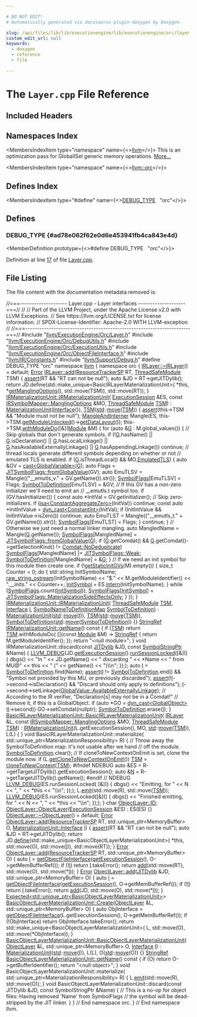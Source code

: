 ```yaml
---

# DO NOT EDIT!
# Automatically generated via docusaurus-plugin-doxygen by Doxygen.

slug: /api/files/lib/lib/executionengine/lib/executionengine/orc/layer-cpp
custom_edit_url: null
keywords:
  - doxygen
  - reference
  - file

---
```





# The `Layer.cpp` File Reference

<DoxygenPage pluginConfig={pluginConfig}>



## Included Headers

<IncludesList>
<IncludesListItem
  filePath="llvm/ExecutionEngine/Orc/Layer.h"
  permalink="/docs/api/files/include/include/llvm/include/llvm/executionengine/include/llvm/executionengine/orc/layer-h"
  isLocal="true" />
<IncludesListItem
  filePath="llvm/ExecutionEngine/Orc/DebugUtils.h"
  permalink="/docs/api/files/include/include/llvm/include/llvm/executionengine/include/llvm/executionengine/orc/debugutils-h"
  isLocal="true" />
<IncludesListItem
  filePath="llvm/ExecutionEngine/Orc/ExecutionUtils.h"
  permalink="/docs/api/files/include/include/llvm/include/llvm/executionengine/include/llvm/executionengine/orc/executionutils-h"
  isLocal="true" />
<IncludesListItem
  filePath="llvm/ExecutionEngine/Orc/ObjectFileInterface.h"
  permalink="/docs/api/files/include/include/llvm/include/llvm/executionengine/include/llvm/executionengine/orc/objectfileinterface-h"
  isLocal="true" />
<IncludesListItem
  filePath="llvm/IR/Constants.h"
  permalink="/docs/api/files/include/include/llvm/include/llvm/ir/constants-h"
  isLocal="true" />
<IncludesListItem
  filePath="llvm/Support/Debug.h"
  permalink="/docs/api/files/include/include/llvm/include/llvm/support/debug-h"
  isLocal="true" />
</IncludesList>

## Namespaces Index

<MembersIndex>

<MembersIndexItem
  type="namespace"
  name={<><a href="/docs/api/namespaces/llvm">llvm</a></>}>
This is an optimization pass for GlobalISel generic memory operations. <a href="/docs/api/namespaces/llvm/#details">More...</a>
</MembersIndexItem>

<MembersIndexItem
  type="namespace"
  name={<><a href="/docs/api/namespaces/llvm/orc">llvm::orc</a></>}>
</MembersIndexItem>

</MembersIndex>

## Defines Index

<MembersIndex>

<MembersIndexItem
  type="#define"
  name={<><a href="#ad78e062f62e0d6e453941fb4ca843e4d">DEBUG&#95;TYPE</a>&nbsp;&nbsp;&nbsp;&quot;orc&quot;</>}>
</MembersIndexItem>

</MembersIndex>


<SectionDefinition>

## Defines

### DEBUG&#95;TYPE {#ad78e062f62e0d6e453941fb4ca843e4d}

<MemberDefinition
  prototype={<>#define DEBUG&#95;TYPE&nbsp;&nbsp;&nbsp;&quot;orc&quot;</>}>

Definition at line <a href="#l00017">17</a> of file <a href="/docs/api/files/lib/lib/executionengine/lib/executionengine/orc/layer-cpp">Layer.cpp</a>.
</MemberDefinition>

</SectionDefinition>

## File Listing

The file content with the documentation metadata removed is:

<ProgramListing>

<Link id="l00001" /><CodeLine lineNumber="1"><span class="doxyHighlightComment">//===-------------------- Layer.cpp - Layer interfaces --------------------===//</span></CodeLine>
<Link id="l00002" /><CodeLine lineNumber="2"><span class="doxyHighlightComment">//</span></CodeLine>
<Link id="l00003" /><CodeLine lineNumber="3"><span class="doxyHighlightComment">// Part of the LLVM Project, under the Apache License v2.0 with LLVM Exceptions.</span></CodeLine>
<Link id="l00004" /><CodeLine lineNumber="4"><span class="doxyHighlightComment">// See https://llvm.org/LICENSE.txt for license information.</span></CodeLine>
<Link id="l00005" /><CodeLine lineNumber="5"><span class="doxyHighlightComment">// SPDX-License-Identifier: Apache-2.0 WITH LLVM-exception</span></CodeLine>
<Link id="l00006" /><CodeLine lineNumber="6"><span class="doxyHighlightComment">//</span></CodeLine>
<Link id="l00007" /><CodeLine lineNumber="7"><span class="doxyHighlightComment">//===----------------------------------------------------------------------===//</span></CodeLine>
<Link id="l00008" /><CodeLine lineNumber="8"></CodeLine>
<Link id="l00009" /><CodeLine lineNumber="9"><span class="doxyHighlightPreprocessor">#include &quot;<a href="/docs/api/files/include/include/llvm/include/llvm/executionengine/include/llvm/executionengine/orc/layer-h">llvm/ExecutionEngine/Orc/Layer.h</a>&quot;</span></CodeLine>
<Link id="l00010" /><CodeLine lineNumber="10"></CodeLine>
<Link id="l00011" /><CodeLine lineNumber="11"><span class="doxyHighlightPreprocessor">#include &quot;<a href="/docs/api/files/include/include/llvm/include/llvm/executionengine/include/llvm/executionengine/orc/debugutils-h">llvm/ExecutionEngine/Orc/DebugUtils.h</a>&quot;</span></CodeLine>
<Link id="l00012" /><CodeLine lineNumber="12"><span class="doxyHighlightPreprocessor">#include &quot;<a href="/docs/api/files/include/include/llvm/include/llvm/executionengine/include/llvm/executionengine/orc/executionutils-h">llvm/ExecutionEngine/Orc/ExecutionUtils.h</a>&quot;</span></CodeLine>
<Link id="l00013" /><CodeLine lineNumber="13"><span class="doxyHighlightPreprocessor">#include &quot;<a href="/docs/api/files/include/include/llvm/include/llvm/executionengine/include/llvm/executionengine/orc/objectfileinterface-h">llvm/ExecutionEngine/Orc/ObjectFileInterface.h</a>&quot;</span></CodeLine>
<Link id="l00014" /><CodeLine lineNumber="14"><span class="doxyHighlightPreprocessor">#include &quot;<a href="/docs/api/files/include/include/llvm/include/llvm/ir/constants-h">llvm/IR/Constants.h</a>&quot;</span></CodeLine>
<Link id="l00015" /><CodeLine lineNumber="15"><span class="doxyHighlightPreprocessor">#include &quot;<a href="/docs/api/files/include/include/llvm/include/llvm/support/debug-h">llvm/Support/Debug.h</a>&quot;</span></CodeLine>
<Link id="l00016" /><CodeLine lineNumber="16"></CodeLine>
<Link id="l00017" /><CodeLine lineNumber="17" lineLink="#ad78e062f62e0d6e453941fb4ca843e4d"><span class="doxyHighlightPreprocessor">#define DEBUG&#95;TYPE &quot;orc&quot;</span></CodeLine>
<Link id="l00018" /><CodeLine lineNumber="18"></CodeLine>
<Link id="l00019" /><CodeLine lineNumber="19"><span class="doxyHighlightKeyword">namespace </span><span class="doxyHighlight"><a href="/docs/api/namespaces/llvm">llvm</a> &#123;</span></CodeLine>
<Link id="l00020" /><CodeLine lineNumber="20"><span class="doxyHighlightKeyword">namespace </span><span class="doxyHighlight">orc &#123;</span></CodeLine>
<Link id="l00021" /><CodeLine lineNumber="21"></CodeLine>
<Link id="l00022" /><CodeLine lineNumber="22"><span class="doxyHighlight"><a href="/docs/api/classes/llvm/orc/irlayer/#a73e7356e785b11cc1798ed30cb43f87e">IRLayer::~IRLayer</a>() = </span><span class="doxyHighlightKeywordFlow">default</span><span class="doxyHighlight">;</span></CodeLine>
<Link id="l00023" /><CodeLine lineNumber="23"></CodeLine>
<Link id="l00024" /><CodeLine lineNumber="24" lineLink="/docs/api/classes/llvm/orc/irlayer/#a55d40572359c36d1ee718fe3b5ccb89e"><span class="doxyHighlight"><a href="/docs/api/classes/llvm/error">Error</a> <a href="/docs/api/classes/llvm/orc/irlayer/#a55d40572359c36d1ee718fe3b5ccb89e">IRLayer::add</a>(<a href="/docs/api/namespaces/llvm/orc/#a25b487d71ccd2a8f38131e2b21c5d612">ResourceTrackerSP</a> RT, <a href="/docs/api/classes/llvm/orc/threadsafemodule">ThreadSafeModule</a> TSM) &#123;</span></CodeLine>
<Link id="l00025" /><CodeLine lineNumber="25"><span class="doxyHighlight">  <a href="/docs/api/files/lib/lib/target/lib/target/amdgpu/silowercontrolflow-cpp/#a4868c5d81c5ccc98c47aeab6244346a0">assert</a>(RT &amp;&amp; </span><span class="doxyHighlightStringLiteral">&quot;RT can not be null&quot;</span><span class="doxyHighlight">);</span></CodeLine>
<Link id="l00026" /><CodeLine lineNumber="26"><span class="doxyHighlight">  </span><span class="doxyHighlightKeyword">auto</span><span class="doxyHighlight"> &amp;JD = RT-&gt;getJITDylib();</span></CodeLine>
<Link id="l00027" /><CodeLine lineNumber="27"><span class="doxyHighlight">  </span><span class="doxyHighlightKeywordFlow">return</span><span class="doxyHighlight"> JD.define(std::make&#95;unique&lt;BasicIRLayerMaterializationUnit&gt;(</span></CodeLine>
<Link id="l00028" /><CodeLine lineNumber="28"><span class="doxyHighlight">                       &#42;</span><span class="doxyHighlightKeyword">this</span><span class="doxyHighlight">, &#42;<a href="/docs/api/classes/llvm/orc/irlayer/#ae3cfe72cdaca15dbe4c360d8bcdb5207">getManglingOptions</a>(), std::move(TSM)),</span></CodeLine>
<Link id="l00029" /><CodeLine lineNumber="29"><span class="doxyHighlight">                   std::move(RT));</span></CodeLine>
<Link id="l00030" /><CodeLine lineNumber="30"><span class="doxyHighlight">&#125;</span></CodeLine>
<Link id="l00031" /><CodeLine lineNumber="31"></CodeLine>
<Link id="l00032" /><CodeLine lineNumber="32" lineLink="/docs/api/classes/llvm/orc/irmaterializationunit/#a6ba5ee0773bcb7bf0614f9ae9f010198"><span class="doxyHighlight"><a href="/docs/api/classes/llvm/orc/irmaterializationunit/#a6ba5ee0773bcb7bf0614f9ae9f010198">IRMaterializationUnit::IRMaterializationUnit</a>(</span></CodeLine>
<Link id="l00033" /><CodeLine lineNumber="33"><span class="doxyHighlight">    <a href="/docs/api/classes/llvm/orc/materializationunit/#ae073d99ba71b23b530556f075655fc61">ExecutionSession</a> &amp;ES, </span><span class="doxyHighlightKeyword">const</span><span class="doxyHighlight"> <a href="/docs/api/structs/llvm/orc/irsymbolmapper/manglingoptions">IRSymbolMapper::ManglingOptions</a> &amp;MO,</span></CodeLine>
<Link id="l00034" /><CodeLine lineNumber="34"><span class="doxyHighlight">    <a href="/docs/api/classes/llvm/orc/threadsafemodule">ThreadSafeModule</a> <a href="/docs/api/classes/llvm/orc/irmaterializationunit/#a8c041de2ccbd4ea7436a03c71c79b900">TSM</a>)</span></CodeLine>
<Link id="l00035" /><CodeLine lineNumber="35"><span class="doxyHighlight">    : <a href="/docs/api/classes/llvm/orc/materializationunit/#a1233ea2ef51205e4954cdc12e7bc2d81">MaterializationUnit</a>(<a href="/docs/api/structs/llvm/orc/materializationunit/interface">Interface</a>()), <a href="/docs/api/classes/llvm/orc/irmaterializationunit/#a8c041de2ccbd4ea7436a03c71c79b900">TSM</a>(<a href="/docs/api/namespaces/std">std</a>::<a href="/docs/api/namespaces/llvm/#abfc9c7ecf70f66901e439f7c04ef3dbb">move</a>(<a href="/docs/api/classes/llvm/orc/irmaterializationunit/#a8c041de2ccbd4ea7436a03c71c79b900">TSM</a>)) &#123;</span></CodeLine>
<Link id="l00036" /><CodeLine lineNumber="36"></CodeLine>
<Link id="l00037" /><CodeLine lineNumber="37"><span class="doxyHighlight">  <a href="/docs/api/files/lib/lib/target/lib/target/amdgpu/silowercontrolflow-cpp/#a4868c5d81c5ccc98c47aeab6244346a0">assert</a>(this-&gt;TSM &amp;&amp; </span><span class="doxyHighlightStringLiteral">&quot;Module must not be null&quot;</span><span class="doxyHighlight">);</span></CodeLine>
<Link id="l00038" /><CodeLine lineNumber="38"></CodeLine>
<Link id="l00039" /><CodeLine lineNumber="39"><span class="doxyHighlight">  <a href="/docs/api/classes/llvm/orc/mangleandinterner">MangleAndInterner</a> Mangle(ES, this-&gt;TSM.<a href="/docs/api/classes/llvm/orc/threadsafemodule/#a58bcc80e93468f93bcb88913975c9d14">getModuleUnlocked</a>()-&gt;<a href="/docs/api/classes/llvm/module/#abcbe492bce3ccc16e0bbb50292576c5c">getDataLayout</a>());</span></CodeLine>
<Link id="l00040" /><CodeLine lineNumber="40"><span class="doxyHighlight">  this-&gt;TSM.<a href="/docs/api/classes/llvm/orc/threadsafemodule/#a5dc53e9bbda9066a1ade839494fe0cd9">withModuleDo</a>(&#91;&amp;&#93;(<a href="/docs/api/classes/llvm/module">Module</a> &amp;M) &#123;</span></CodeLine>
<Link id="l00041" /><CodeLine lineNumber="41"><span class="doxyHighlight">    </span><span class="doxyHighlightKeywordFlow">for</span><span class="doxyHighlight"> (</span><span class="doxyHighlightKeyword">auto</span><span class="doxyHighlight"> &amp;<a href="/docs/api/files/lib/lib/support/md5-cpp/#ad96b7cf3182ce2ba85e5a7a93b12c441">G</a> : M.global&#95;values()) &#123;</span></CodeLine>
<Link id="l00042" /><CodeLine lineNumber="42"><span class="doxyHighlight">      </span><span class="doxyHighlightComment">// Skip globals that don&#39;t generate symbols.</span></CodeLine>
<Link id="l00043" /><CodeLine lineNumber="43"></CodeLine>
<Link id="l00044" /><CodeLine lineNumber="44"><span class="doxyHighlight">      </span><span class="doxyHighlightKeywordFlow">if</span><span class="doxyHighlight"> (!<a href="/docs/api/files/lib/lib/support/md5-cpp/#ad96b7cf3182ce2ba85e5a7a93b12c441">G</a>.hasName() || <a href="/docs/api/files/lib/lib/support/md5-cpp/#ad96b7cf3182ce2ba85e5a7a93b12c441">G</a>.isDeclaration() || <a href="/docs/api/files/lib/lib/support/md5-cpp/#ad96b7cf3182ce2ba85e5a7a93b12c441">G</a>.hasLocalLinkage() ||</span></CodeLine>
<Link id="l00045" /><CodeLine lineNumber="45"><span class="doxyHighlight">          <a href="/docs/api/files/lib/lib/support/md5-cpp/#ad96b7cf3182ce2ba85e5a7a93b12c441">G</a>.hasAvailableExternallyLinkage() || <a href="/docs/api/files/lib/lib/support/md5-cpp/#ad96b7cf3182ce2ba85e5a7a93b12c441">G</a>.hasAppendingLinkage())</span></CodeLine>
<Link id="l00046" /><CodeLine lineNumber="46"><span class="doxyHighlight">        </span><span class="doxyHighlightKeywordFlow">continue</span><span class="doxyHighlight">;</span></CodeLine>
<Link id="l00047" /><CodeLine lineNumber="47"></CodeLine>
<Link id="l00048" /><CodeLine lineNumber="48"><span class="doxyHighlight">      </span><span class="doxyHighlightComment">// thread locals generate different symbols depending on whether or not</span></CodeLine>
<Link id="l00049" /><CodeLine lineNumber="49"><span class="doxyHighlight">      </span><span class="doxyHighlightComment">// emulated TLS is enabled.</span></CodeLine>
<Link id="l00050" /><CodeLine lineNumber="50"><span class="doxyHighlight">      </span><span class="doxyHighlightKeywordFlow">if</span><span class="doxyHighlight"> (<a href="/docs/api/files/lib/lib/support/md5-cpp/#ad96b7cf3182ce2ba85e5a7a93b12c441">G</a>.isThreadLocal() &amp;&amp; MO.<a href="/docs/api/structs/llvm/orc/irsymbolmapper/manglingoptions/#a4d4da595dfbf867a4cab51af1b4c6255">EmulatedTLS</a>) &#123;</span></CodeLine>
<Link id="l00051" /><CodeLine lineNumber="51"><span class="doxyHighlight">        </span><span class="doxyHighlightKeyword">auto</span><span class="doxyHighlight"> &amp;GV = <a href="/docs/api/namespaces/llvm/#ac4fc845f5ed92de63cd4474f128f5fc5">cast&lt;GlobalVariable&gt;</a>(<a href="/docs/api/files/lib/lib/support/md5-cpp/#ad96b7cf3182ce2ba85e5a7a93b12c441">G</a>);</span></CodeLine>
<Link id="l00052" /><CodeLine lineNumber="52"></CodeLine>
<Link id="l00053" /><CodeLine lineNumber="53"><span class="doxyHighlight">        </span><span class="doxyHighlightKeyword">auto</span><span class="doxyHighlight"> Flags = <a href="/docs/api/classes/llvm/jitsymbolflags/#aa66476422470ab204074b3198bcf4d15">JITSymbolFlags::fromGlobalValue</a>(GV);</span></CodeLine>
<Link id="l00054" /><CodeLine lineNumber="54"></CodeLine>
<Link id="l00055" /><CodeLine lineNumber="55"><span class="doxyHighlight">        </span><span class="doxyHighlightKeyword">auto</span><span class="doxyHighlight"> EmuTLSV = Mangle((</span><span class="doxyHighlightStringLiteral">&quot;&#95;&#95;emutls&#95;v.&quot;</span><span class="doxyHighlight"> + GV.getName()).str());</span></CodeLine>
<Link id="l00056" /><CodeLine lineNumber="56"><span class="doxyHighlight">        <a href="/docs/api/classes/llvm/orc/materializationunit/#a387220b1a2a52bb23b83009c9c33527a">SymbolFlags</a>&#91;EmuTLSV&#93; = Flags;</span></CodeLine>
<Link id="l00057" /><CodeLine lineNumber="57"><span class="doxyHighlight">        <a href="/docs/api/classes/llvm/orc/irmaterializationunit/#a29b40cb9c20cdb418674500762eaeb77">SymbolToDefinition</a>&#91;EmuTLSV&#93; = &amp;GV;</span></CodeLine>
<Link id="l00058" /><CodeLine lineNumber="58"></CodeLine>
<Link id="l00059" /><CodeLine lineNumber="59"><span class="doxyHighlight">        </span><span class="doxyHighlightComment">// If this GV has a non-zero initializer we&#39;ll need to emit an</span></CodeLine>
<Link id="l00060" /><CodeLine lineNumber="60"><span class="doxyHighlight">        </span><span class="doxyHighlightComment">// &#95;&#95;emutls.t symbol too.</span></CodeLine>
<Link id="l00061" /><CodeLine lineNumber="61"><span class="doxyHighlight">        </span><span class="doxyHighlightKeywordFlow">if</span><span class="doxyHighlight"> (GV.hasInitializer()) &#123;</span></CodeLine>
<Link id="l00062" /><CodeLine lineNumber="62"><span class="doxyHighlight">          </span><span class="doxyHighlightKeyword">const</span><span class="doxyHighlight"> </span><span class="doxyHighlightKeyword">auto</span><span class="doxyHighlight"> &#42;InitVal = GV.getInitializer();</span></CodeLine>
<Link id="l00063" /><CodeLine lineNumber="63"></CodeLine>
<Link id="l00064" /><CodeLine lineNumber="64"><span class="doxyHighlight">          </span><span class="doxyHighlightComment">// Skip zero-initializers.</span></CodeLine>
<Link id="l00065" /><CodeLine lineNumber="65"><span class="doxyHighlight">          </span><span class="doxyHighlightKeywordFlow">if</span><span class="doxyHighlight"> (<a href="/docs/api/namespaces/llvm/#a92ca992e52dddc420f4b069cae06dfbe">isa&lt;ConstantAggregateZero&gt;</a>(InitVal))</span></CodeLine>
<Link id="l00066" /><CodeLine lineNumber="66"><span class="doxyHighlight">            </span><span class="doxyHighlightKeywordFlow">continue</span><span class="doxyHighlight">;</span></CodeLine>
<Link id="l00067" /><CodeLine lineNumber="67"><span class="doxyHighlight">          </span><span class="doxyHighlightKeyword">const</span><span class="doxyHighlight"> </span><span class="doxyHighlightKeyword">auto</span><span class="doxyHighlight"> &#42;InitIntValue = <a href="/docs/api/namespaces/llvm/#a22eeee01734061ac1b31ccd994c49eef">dyn&#95;cast&lt;ConstantInt&gt;</a>(InitVal);</span></CodeLine>
<Link id="l00068" /><CodeLine lineNumber="68"><span class="doxyHighlight">          </span><span class="doxyHighlightKeywordFlow">if</span><span class="doxyHighlight"> (InitIntValue &amp;&amp; InitIntValue-&gt;isZero())</span></CodeLine>
<Link id="l00069" /><CodeLine lineNumber="69"><span class="doxyHighlight">            </span><span class="doxyHighlightKeywordFlow">continue</span><span class="doxyHighlight">;</span></CodeLine>
<Link id="l00070" /><CodeLine lineNumber="70"></CodeLine>
<Link id="l00071" /><CodeLine lineNumber="71"><span class="doxyHighlight">          </span><span class="doxyHighlightKeyword">auto</span><span class="doxyHighlight"> EmuTLST = Mangle((</span><span class="doxyHighlightStringLiteral">&quot;&#95;&#95;emutls&#95;t.&quot;</span><span class="doxyHighlight"> + GV.getName()).str());</span></CodeLine>
<Link id="l00072" /><CodeLine lineNumber="72"><span class="doxyHighlight">          <a href="/docs/api/classes/llvm/orc/materializationunit/#a387220b1a2a52bb23b83009c9c33527a">SymbolFlags</a>&#91;EmuTLST&#93; = Flags;</span></CodeLine>
<Link id="l00073" /><CodeLine lineNumber="73"><span class="doxyHighlight">        &#125;</span></CodeLine>
<Link id="l00074" /><CodeLine lineNumber="74"><span class="doxyHighlight">        </span><span class="doxyHighlightKeywordFlow">continue</span><span class="doxyHighlight">;</span></CodeLine>
<Link id="l00075" /><CodeLine lineNumber="75"><span class="doxyHighlight">      &#125;</span></CodeLine>
<Link id="l00076" /><CodeLine lineNumber="76"></CodeLine>
<Link id="l00077" /><CodeLine lineNumber="77"><span class="doxyHighlight">      </span><span class="doxyHighlightComment">// Otherwise we just need a normal linker mangling.</span></CodeLine>
<Link id="l00078" /><CodeLine lineNumber="78"><span class="doxyHighlight">      </span><span class="doxyHighlightKeyword">auto</span><span class="doxyHighlight"> MangledName = Mangle(<a href="/docs/api/files/lib/lib/support/md5-cpp/#ad96b7cf3182ce2ba85e5a7a93b12c441">G</a>.getName());</span></CodeLine>
<Link id="l00079" /><CodeLine lineNumber="79"><span class="doxyHighlight">      <a href="/docs/api/classes/llvm/orc/materializationunit/#a387220b1a2a52bb23b83009c9c33527a">SymbolFlags</a>&#91;MangledName&#93; = <a href="/docs/api/classes/llvm/jitsymbolflags/#aa66476422470ab204074b3198bcf4d15">JITSymbolFlags::fromGlobalValue</a>(<a href="/docs/api/files/lib/lib/support/md5-cpp/#ad96b7cf3182ce2ba85e5a7a93b12c441">G</a>);</span></CodeLine>
<Link id="l00080" /><CodeLine lineNumber="80"><span class="doxyHighlight">      </span><span class="doxyHighlightKeywordFlow">if</span><span class="doxyHighlight"> (<a href="/docs/api/files/lib/lib/support/md5-cpp/#ad96b7cf3182ce2ba85e5a7a93b12c441">G</a>.getComdat() &amp;&amp;</span></CodeLine>
<Link id="l00081" /><CodeLine lineNumber="81"><span class="doxyHighlight">          <a href="/docs/api/files/lib/lib/support/md5-cpp/#ad96b7cf3182ce2ba85e5a7a93b12c441">G</a>.getComdat()-&gt;getSelectionKind() != <a href="/docs/api/classes/llvm/comdat/#ab40cbf8243fad70968f9ecf82f48a035ab2d0d4bc9ba11b7324f5ffc20a9dc37a">Comdat::NoDeduplicate</a>)</span></CodeLine>
<Link id="l00082" /><CodeLine lineNumber="82"><span class="doxyHighlight">        <a href="/docs/api/classes/llvm/orc/materializationunit/#a387220b1a2a52bb23b83009c9c33527a">SymbolFlags</a>&#91;MangledName&#93; |= <a href="/docs/api/classes/llvm/jitsymbolflags/#ad509c6d010720c4f71aeac1fba93f8cbabe8fbc5eba26a22d11d3ed68f8ada397">JITSymbolFlags::Weak</a>;</span></CodeLine>
<Link id="l00083" /><CodeLine lineNumber="83"><span class="doxyHighlight">      <a href="/docs/api/classes/llvm/orc/irmaterializationunit/#a29b40cb9c20cdb418674500762eaeb77">SymbolToDefinition</a>&#91;MangledName&#93; = &amp;<a href="/docs/api/files/lib/lib/support/md5-cpp/#ad96b7cf3182ce2ba85e5a7a93b12c441">G</a>;</span></CodeLine>
<Link id="l00084" /><CodeLine lineNumber="84"><span class="doxyHighlight">    &#125;</span></CodeLine>
<Link id="l00085" /><CodeLine lineNumber="85"></CodeLine>
<Link id="l00086" /><CodeLine lineNumber="86"><span class="doxyHighlight">    </span><span class="doxyHighlightComment">// If we need an init symbol for this module then create one.</span></CodeLine>
<Link id="l00087" /><CodeLine lineNumber="87"><span class="doxyHighlight">    </span><span class="doxyHighlightKeywordFlow">if</span><span class="doxyHighlight"> (!<a href="/docs/api/namespaces/llvm/orc/#a4174e4c948f0b4ebcdb9c539a2902d8c">getStaticInitGVs</a>(M).empty()) &#123;</span></CodeLine>
<Link id="l00088" /><CodeLine lineNumber="88"><span class="doxyHighlight">      </span><span class="doxyHighlightKeywordType">size&#95;t</span><span class="doxyHighlight"> Counter = 0;</span></CodeLine>
<Link id="l00089" /><CodeLine lineNumber="89"></CodeLine>
<Link id="l00090" /><CodeLine lineNumber="90"><span class="doxyHighlight">      </span><span class="doxyHighlightKeywordFlow">do</span><span class="doxyHighlight"> &#123;</span></CodeLine>
<Link id="l00091" /><CodeLine lineNumber="91"><span class="doxyHighlight">        std::string InitSymbolName;</span></CodeLine>
<Link id="l00092" /><CodeLine lineNumber="92"><span class="doxyHighlight">        <a href="/docs/api/classes/llvm/raw-string-ostream">raw&#95;string&#95;ostream</a>(InitSymbolName)</span></CodeLine>
<Link id="l00093" /><CodeLine lineNumber="93"><span class="doxyHighlight">            &lt;&lt; </span><span class="doxyHighlightStringLiteral">&quot;$.&quot;</span><span class="doxyHighlight"> &lt;&lt; M.getModuleIdentifier() &lt;&lt; </span><span class="doxyHighlightStringLiteral">&quot;.&#95;&#95;inits.&quot;</span><span class="doxyHighlight"> &lt;&lt; Counter++;</span></CodeLine>
<Link id="l00094" /><CodeLine lineNumber="94"><span class="doxyHighlight">        <a href="/docs/api/classes/llvm/orc/materializationunit/#a2d3b77ff8ea5f0bcf4ba2ec912ee0c58">InitSymbol</a> = ES.<a href="/docs/api/classes/llvm/orc/executionsession/#a4a6187a7b7e11faffbcb0f788bd2543c">intern</a>(InitSymbolName);</span></CodeLine>
<Link id="l00095" /><CodeLine lineNumber="95"><span class="doxyHighlight">      &#125; </span><span class="doxyHighlightKeywordFlow">while</span><span class="doxyHighlight"> (<a href="/docs/api/classes/llvm/orc/materializationunit/#a387220b1a2a52bb23b83009c9c33527a">SymbolFlags</a>.count(<a href="/docs/api/classes/llvm/orc/materializationunit/#a2d3b77ff8ea5f0bcf4ba2ec912ee0c58">InitSymbol</a>));</span></CodeLine>
<Link id="l00096" /><CodeLine lineNumber="96"></CodeLine>
<Link id="l00097" /><CodeLine lineNumber="97"><span class="doxyHighlight">      <a href="/docs/api/classes/llvm/orc/materializationunit/#a387220b1a2a52bb23b83009c9c33527a">SymbolFlags</a>&#91;<a href="/docs/api/classes/llvm/orc/materializationunit/#a2d3b77ff8ea5f0bcf4ba2ec912ee0c58">InitSymbol</a>&#93; = <a href="/docs/api/classes/llvm/jitsymbolflags/#ad509c6d010720c4f71aeac1fba93f8cbab78b49be60a6b5faf277860a45753ea5">JITSymbolFlags::MaterializationSideEffectsOnly</a>;</span></CodeLine>
<Link id="l00098" /><CodeLine lineNumber="98"><span class="doxyHighlight">    &#125;</span></CodeLine>
<Link id="l00099" /><CodeLine lineNumber="99"><span class="doxyHighlight">  &#125;);</span></CodeLine>
<Link id="l00100" /><CodeLine lineNumber="100"><span class="doxyHighlight">&#125;</span></CodeLine>
<Link id="l00101" /><CodeLine lineNumber="101"></CodeLine>
<Link id="l00102" /><CodeLine lineNumber="102" lineLink="/docs/api/classes/llvm/orc/irmaterializationunit/#abd7587e443a02c59f86f70c0cd9ca04d"><span class="doxyHighlight"><a href="/docs/api/classes/llvm/orc/irmaterializationunit/#a6ba5ee0773bcb7bf0614f9ae9f010198">IRMaterializationUnit::IRMaterializationUnit</a>(</span></CodeLine>
<Link id="l00103" /><CodeLine lineNumber="103"><span class="doxyHighlight">    <a href="/docs/api/classes/llvm/orc/threadsafemodule">ThreadSafeModule</a> <a href="/docs/api/classes/llvm/orc/irmaterializationunit/#a8c041de2ccbd4ea7436a03c71c79b900">TSM</a>, <a href="/docs/api/structs/llvm/orc/materializationunit/interface">Interface</a> <a href="/docs/api/files/lib/lib/support/md5-cpp/#ac0eafdc9ee161b71e7af98af736952fd">I</a>,</span></CodeLine>
<Link id="l00104" /><CodeLine lineNumber="104"><span class="doxyHighlight">    <a href="/docs/api/classes/llvm/orc/irmaterializationunit/#acda17e0078ab60791c6e794f403b71ff">SymbolNameToDefinitionMap</a> <a href="/docs/api/classes/llvm/orc/irmaterializationunit/#a29b40cb9c20cdb418674500762eaeb77">SymbolToDefinition</a>)</span></CodeLine>
<Link id="l00105" /><CodeLine lineNumber="105"><span class="doxyHighlight">    : <a href="/docs/api/classes/llvm/orc/materializationunit/#a1233ea2ef51205e4954cdc12e7bc2d81">MaterializationUnit</a>(<a href="/docs/api/namespaces/std">std</a>::<a href="/docs/api/namespaces/llvm/#abfc9c7ecf70f66901e439f7c04ef3dbb">move</a>(<a href="/docs/api/files/lib/lib/support/md5-cpp/#ac0eafdc9ee161b71e7af98af736952fd">I</a>)), <a href="/docs/api/classes/llvm/orc/irmaterializationunit/#a8c041de2ccbd4ea7436a03c71c79b900">TSM</a>(<a href="/docs/api/namespaces/std">std</a>::<a href="/docs/api/namespaces/llvm/#abfc9c7ecf70f66901e439f7c04ef3dbb">move</a>(<a href="/docs/api/classes/llvm/orc/irmaterializationunit/#a8c041de2ccbd4ea7436a03c71c79b900">TSM</a>)),</span></CodeLine>
<Link id="l00106" /><CodeLine lineNumber="106"><span class="doxyHighlight">      <a href="/docs/api/classes/llvm/orc/irmaterializationunit/#a29b40cb9c20cdb418674500762eaeb77">SymbolToDefinition</a>(<a href="/docs/api/namespaces/std">std</a>::<a href="/docs/api/namespaces/llvm/#abfc9c7ecf70f66901e439f7c04ef3dbb">move</a>(<a href="/docs/api/classes/llvm/orc/irmaterializationunit/#a29b40cb9c20cdb418674500762eaeb77">SymbolToDefinition</a>)) &#123;&#125;</span></CodeLine>
<Link id="l00107" /><CodeLine lineNumber="107"></CodeLine>
<Link id="l00108" /><CodeLine lineNumber="108" lineLink="/docs/api/classes/llvm/orc/irmaterializationunit/#a066e5df8f78009d6abd5342c6c1707c7"><span class="doxyHighlight"><a href="/docs/api/classes/llvm/stringref">StringRef</a> <a href="/docs/api/classes/llvm/orc/irmaterializationunit/#a066e5df8f78009d6abd5342c6c1707c7">IRMaterializationUnit::getName</a>()</span><span class="doxyHighlightKeyword"> const </span><span class="doxyHighlight">&#123;</span></CodeLine>
<Link id="l00109" /><CodeLine lineNumber="109"><span class="doxyHighlight">  </span><span class="doxyHighlightKeywordFlow">if</span><span class="doxyHighlight"> (<a href="/docs/api/classes/llvm/orc/irmaterializationunit/#a8c041de2ccbd4ea7436a03c71c79b900">TSM</a>)</span></CodeLine>
<Link id="l00110" /><CodeLine lineNumber="110"><span class="doxyHighlight">    </span><span class="doxyHighlightKeywordFlow">return</span><span class="doxyHighlight"> <a href="/docs/api/classes/llvm/orc/irmaterializationunit/#a8c041de2ccbd4ea7436a03c71c79b900">TSM</a>.withModuleDo(</span></CodeLine>
<Link id="l00111" /><CodeLine lineNumber="111"><span class="doxyHighlight">        &#91;&#93;(</span><span class="doxyHighlightKeyword">const</span><span class="doxyHighlight"> <a href="/docs/api/classes/llvm/module">Module</a> &amp;M) -&gt; <a href="/docs/api/classes/llvm/stringref">StringRef</a> &#123; </span><span class="doxyHighlightKeywordFlow">return</span><span class="doxyHighlight"> M.getModuleIdentifier(); &#125;);</span></CodeLine>
<Link id="l00112" /><CodeLine lineNumber="112"><span class="doxyHighlight">  </span><span class="doxyHighlightKeywordFlow">return</span><span class="doxyHighlight"> </span><span class="doxyHighlightStringLiteral">&quot;&lt;null module&gt;&quot;</span><span class="doxyHighlight">;</span></CodeLine>
<Link id="l00113" /><CodeLine lineNumber="113"><span class="doxyHighlight">&#125;</span></CodeLine>
<Link id="l00114" /><CodeLine lineNumber="114"></CodeLine>
<Link id="l00115" /><CodeLine lineNumber="115"><span class="doxyHighlightKeywordType">void</span><span class="doxyHighlight"> IRMaterializationUnit::discard(</span><span class="doxyHighlightKeyword">const</span><span class="doxyHighlight"> <a href="/docs/api/classes/llvm/orc/jitdylib">JITDylib</a> &amp;JD,</span></CodeLine>
<Link id="l00116" /><CodeLine lineNumber="116"><span class="doxyHighlight">                                    </span><span class="doxyHighlightKeyword">const</span><span class="doxyHighlight"> <a href="/docs/api/classes/llvm/orc/symbolstringptr">SymbolStringPtr</a> &amp;Name) &#123;</span></CodeLine>
<Link id="l00117" /><CodeLine lineNumber="117"><span class="doxyHighlight">  <a href="/docs/api/files/include/include/llvm/include/llvm/support/debug-h/#a196897517069dda1bdb549e24468f7d7">LLVM&#95;DEBUG</a>(JD.<a href="/docs/api/classes/llvm/orc/jitdylib/#a67fc014ddc6f09ff528b686fd7b1de20">getExecutionSession</a>().<a href="/docs/api/classes/llvm/orc/executionsession/#ab9ce518e73ce35d17cd88e873776d51e">runSessionLocked</a>(&#91;&amp;&#93;() &#123;</span></CodeLine>
<Link id="l00118" /><CodeLine lineNumber="118"><span class="doxyHighlight">    dbgs() &lt;&lt; </span><span class="doxyHighlightStringLiteral">&quot;In &quot;</span><span class="doxyHighlight"> &lt;&lt; JD.getName() &lt;&lt; </span><span class="doxyHighlightStringLiteral">&quot; discarding &quot;</span><span class="doxyHighlight"> &lt;&lt; &#42;Name &lt;&lt; </span><span class="doxyHighlightStringLiteral">&quot; from MU@&quot;</span></CodeLine>
<Link id="l00119" /><CodeLine lineNumber="119"><span class="doxyHighlight">           &lt;&lt; this &lt;&lt; </span><span class="doxyHighlightStringLiteral">&quot; (&quot;</span><span class="doxyHighlight"> &lt;&lt; getName() &lt;&lt; </span><span class="doxyHighlightStringLiteral">&quot;)\\n&quot;</span><span class="doxyHighlight">;</span></CodeLine>
<Link id="l00120" /><CodeLine lineNumber="120"><span class="doxyHighlight">  &#125;););</span></CodeLine>
<Link id="l00121" /><CodeLine lineNumber="121"></CodeLine>
<Link id="l00122" /><CodeLine lineNumber="122"><span class="doxyHighlight">  </span><span class="doxyHighlightKeyword">auto</span><span class="doxyHighlight"> <a href="/docs/api/files/lib/lib/support/md5-cpp/#ac0eafdc9ee161b71e7af98af736952fd">I</a> = <a href="/docs/api/classes/llvm/orc/irmaterializationunit/#a29b40cb9c20cdb418674500762eaeb77">SymbolToDefinition</a>.find(Name);</span></CodeLine>
<Link id="l00123" /><CodeLine lineNumber="123"><span class="doxyHighlight">  <a href="/docs/api/files/lib/lib/target/lib/target/amdgpu/silowercontrolflow-cpp/#a4868c5d81c5ccc98c47aeab6244346a0">assert</a>(<a href="/docs/api/files/lib/lib/support/md5-cpp/#ac0eafdc9ee161b71e7af98af736952fd">I</a> != <a href="/docs/api/classes/llvm/orc/irmaterializationunit/#a29b40cb9c20cdb418674500762eaeb77">SymbolToDefinition</a>.end() &amp;&amp;</span></CodeLine>
<Link id="l00124" /><CodeLine lineNumber="124"><span class="doxyHighlight">         </span><span class="doxyHighlightStringLiteral">&quot;Symbol not provided by this MU, or previously discarded&quot;</span><span class="doxyHighlight">);</span></CodeLine>
<Link id="l00125" /><CodeLine lineNumber="125"><span class="doxyHighlight">  <a href="/docs/api/files/lib/lib/target/lib/target/amdgpu/silowercontrolflow-cpp/#a4868c5d81c5ccc98c47aeab6244346a0">assert</a>(!<a href="/docs/api/files/lib/lib/support/md5-cpp/#ac0eafdc9ee161b71e7af98af736952fd">I</a>-&gt;second-&gt;isDeclaration() &amp;&amp;</span></CodeLine>
<Link id="l00126" /><CodeLine lineNumber="126"><span class="doxyHighlight">         </span><span class="doxyHighlightStringLiteral">&quot;Discard should only apply to definitions&quot;</span><span class="doxyHighlight">);</span></CodeLine>
<Link id="l00127" /><CodeLine lineNumber="127"><span class="doxyHighlight">  <a href="/docs/api/files/lib/lib/support/md5-cpp/#ac0eafdc9ee161b71e7af98af736952fd">I</a>-&gt;second-&gt;setLinkage(<a href="/docs/api/classes/llvm/globalvalue/#aedfa75f0c85c4aa85b257f066fbea57caa67f293befacbbf974525116ccf2ff42">GlobalValue::AvailableExternallyLinkage</a>);</span></CodeLine>
<Link id="l00128" /><CodeLine lineNumber="128"><span class="doxyHighlight">  </span><span class="doxyHighlightComment">// According to the IR verifier, &quot;Declaration&#91;s&#93; may not be in a Comdat!&quot;</span></CodeLine>
<Link id="l00129" /><CodeLine lineNumber="129"><span class="doxyHighlight">  </span><span class="doxyHighlightComment">// Remove it, if this is a GlobalObject.</span></CodeLine>
<Link id="l00130" /><CodeLine lineNumber="130"><span class="doxyHighlight">  </span><span class="doxyHighlightKeywordFlow">if</span><span class="doxyHighlight"> (</span><span class="doxyHighlightKeyword">auto</span><span class="doxyHighlight"> &#42;GO = <a href="/docs/api/namespaces/llvm/#a22eeee01734061ac1b31ccd994c49eef">dyn&#95;cast&lt;GlobalObject&gt;</a>(<a href="/docs/api/files/lib/lib/support/md5-cpp/#ac0eafdc9ee161b71e7af98af736952fd">I</a>-&gt;second))</span></CodeLine>
<Link id="l00131" /><CodeLine lineNumber="131"><span class="doxyHighlight">    GO-&gt;setComdat(</span><span class="doxyHighlightKeyword">nullptr</span><span class="doxyHighlight">);</span></CodeLine>
<Link id="l00132" /><CodeLine lineNumber="132"><span class="doxyHighlight">  <a href="/docs/api/classes/llvm/orc/irmaterializationunit/#a29b40cb9c20cdb418674500762eaeb77">SymbolToDefinition</a>.erase(<a href="/docs/api/files/lib/lib/support/md5-cpp/#ac0eafdc9ee161b71e7af98af736952fd">I</a>);</span></CodeLine>
<Link id="l00133" /><CodeLine lineNumber="133"><span class="doxyHighlight">&#125;</span></CodeLine>
<Link id="l00134" /><CodeLine lineNumber="134"></CodeLine>
<Link id="l00135" /><CodeLine lineNumber="135" lineLink="/docs/api/classes/llvm/orc/basicirlayermaterializationunit/#a6ecb87f3ae601f79964b914bf0363e57"><span class="doxyHighlight"><a href="/docs/api/classes/llvm/orc/basicirlayermaterializationunit/#a6ecb87f3ae601f79964b914bf0363e57">BasicIRLayerMaterializationUnit::BasicIRLayerMaterializationUnit</a>(</span></CodeLine>
<Link id="l00136" /><CodeLine lineNumber="136"><span class="doxyHighlight">    <a href="/docs/api/classes/llvm/orc/irlayer">IRLayer</a> &amp;L, </span><span class="doxyHighlightKeyword">const</span><span class="doxyHighlight"> <a href="/docs/api/structs/llvm/orc/irsymbolmapper/manglingoptions">IRSymbolMapper::ManglingOptions</a> &amp;MO, <a href="/docs/api/classes/llvm/orc/threadsafemodule">ThreadSafeModule</a> <a href="/docs/api/classes/llvm/orc/irmaterializationunit/#a8c041de2ccbd4ea7436a03c71c79b900">TSM</a>)</span></CodeLine>
<Link id="l00137" /><CodeLine lineNumber="137"><span class="doxyHighlight">    : <a href="/docs/api/classes/llvm/orc/irmaterializationunit/#a6ba5ee0773bcb7bf0614f9ae9f010198">IRMaterializationUnit</a>(L.getExecutionSession(), MO, <a href="/docs/api/namespaces/std">std</a>::<a href="/docs/api/namespaces/llvm/#abfc9c7ecf70f66901e439f7c04ef3dbb">move</a>(<a href="/docs/api/classes/llvm/orc/irmaterializationunit/#a8c041de2ccbd4ea7436a03c71c79b900">TSM</a>)), L(L) &#123;</span></CodeLine>
<Link id="l00138" /><CodeLine lineNumber="138"><span class="doxyHighlight">&#125;</span></CodeLine>
<Link id="l00139" /><CodeLine lineNumber="139"></CodeLine>
<Link id="l00140" /><CodeLine lineNumber="140"><span class="doxyHighlightKeywordType">void</span><span class="doxyHighlight"> BasicIRLayerMaterializationUnit::materialize(</span></CodeLine>
<Link id="l00141" /><CodeLine lineNumber="141"><span class="doxyHighlight">    std::unique&#95;ptr&lt;MaterializationResponsibility&gt; R) &#123;</span></CodeLine>
<Link id="l00142" /><CodeLine lineNumber="142"></CodeLine>
<Link id="l00143" /><CodeLine lineNumber="143"><span class="doxyHighlight">  </span><span class="doxyHighlightComment">// Throw away the SymbolToDefinition map: it&#39;s not usable after we hand</span></CodeLine>
<Link id="l00144" /><CodeLine lineNumber="144"><span class="doxyHighlight">  </span><span class="doxyHighlightComment">// off the module.</span></CodeLine>
<Link id="l00145" /><CodeLine lineNumber="145" lineLink="/docs/api/classes/llvm/orc/objectlinkinglayer/#af3a14765d70bbf88934f2246fa3bf951"><span class="doxyHighlight">  <a href="/docs/api/classes/llvm/orc/irmaterializationunit/#a29b40cb9c20cdb418674500762eaeb77">SymbolToDefinition</a>.clear();</span></CodeLine>
<Link id="l00146" /><CodeLine lineNumber="146"></CodeLine>
<Link id="l00147" /><CodeLine lineNumber="147"><span class="doxyHighlight">  </span><span class="doxyHighlightComment">// If cloneToNewContextOnEmit is set, clone the module now.</span></CodeLine>
<Link id="l00148" /><CodeLine lineNumber="148"><span class="doxyHighlight">  </span><span class="doxyHighlightKeywordFlow">if</span><span class="doxyHighlight"> (L.<a href="/docs/api/classes/llvm/orc/irlayer/#aee70ef9d8989f16d25260d172b7f2bd9">getCloneToNewContextOnEmit</a>())</span></CodeLine>
<Link id="l00149" /><CodeLine lineNumber="149"><span class="doxyHighlight">    <a href="/docs/api/classes/llvm/orc/irmaterializationunit/#a8c041de2ccbd4ea7436a03c71c79b900">TSM</a> = <a href="/docs/api/namespaces/llvm/orc/#acb572d27661acd51c80b1bca18cd1ee3">cloneToNewContext</a>(<a href="/docs/api/classes/llvm/orc/irmaterializationunit/#a8c041de2ccbd4ea7436a03c71c79b900">TSM</a>);</span></CodeLine>
<Link id="l00150" /><CodeLine lineNumber="150"></CodeLine>
<Link id="l00151" /><CodeLine lineNumber="151" lineLink="/docs/api/classes/llvm/orc/objectlinkinglayer/#a972e1603fbdf3e039431a4bf34df6e03"><span class="doxyHighlightPreprocessor">#ifndef NDEBUG</span></CodeLine>
<Link id="l00152" /><CodeLine lineNumber="152"><span class="doxyHighlight">  </span><span class="doxyHighlightKeyword">auto</span><span class="doxyHighlight"> &amp;ES = R-&gt;getTargetJITDylib().getExecutionSession();</span></CodeLine>
<Link id="l00153" /><CodeLine lineNumber="153"><span class="doxyHighlight">  </span><span class="doxyHighlightKeyword">auto</span><span class="doxyHighlight"> &amp;<a href="/docs/api/files/lib/lib/support/regcomp-c/#a0240ac851181b84ac374872dc5434ee4">N</a> = R-&gt;getTargetJITDylib().getName();</span></CodeLine>
<Link id="l00154" /><CodeLine lineNumber="154"><span class="doxyHighlightPreprocessor">#endif </span><span class="doxyHighlightComment">// NDEBUG</span></CodeLine>
<Link id="l00155" /><CodeLine lineNumber="155"></CodeLine>
<Link id="l00156" /><CodeLine lineNumber="156"><span class="doxyHighlight">  <a href="/docs/api/files/include/include/llvm/include/llvm/support/debug-h/#a196897517069dda1bdb549e24468f7d7">LLVM&#95;DEBUG</a>(ES.runSessionLocked(</span></CodeLine>
<Link id="l00157" /><CodeLine lineNumber="157"><span class="doxyHighlight">      &#91;&amp;&#93;() &#123; dbgs() &lt;&lt; </span><span class="doxyHighlightStringLiteral">&quot;Emitting, for &quot;</span><span class="doxyHighlight"> &lt;&lt; N &lt;&lt; </span><span class="doxyHighlightStringLiteral">&quot;, &quot;</span><span class="doxyHighlight"> &lt;&lt; &#42;this &lt;&lt; </span><span class="doxyHighlightStringLiteral">&quot;\\n&quot;</span><span class="doxyHighlight">; &#125;););</span></CodeLine>
<Link id="l00158" /><CodeLine lineNumber="158"><span class="doxyHighlight">  L.<a href="/docs/api/classes/llvm/orc/irlayer/#a3432ce8c435e826875e4476505a4c2fc">emit</a>(std::move(R), std::move(<a href="/docs/api/classes/llvm/orc/irmaterializationunit/#a8c041de2ccbd4ea7436a03c71c79b900">TSM</a>));</span></CodeLine>
<Link id="l00159" /><CodeLine lineNumber="159"><span class="doxyHighlight">  <a href="/docs/api/files/include/include/llvm/include/llvm/support/debug-h/#a196897517069dda1bdb549e24468f7d7">LLVM&#95;DEBUG</a>(ES.runSessionLocked(&#91;&amp;&#93;() &#123;</span></CodeLine>
<Link id="l00160" /><CodeLine lineNumber="160"><span class="doxyHighlight">    dbgs() &lt;&lt; </span><span class="doxyHighlightStringLiteral">&quot;Finished emitting, for &quot;</span><span class="doxyHighlight"> &lt;&lt; N &lt;&lt; </span><span class="doxyHighlightStringLiteral">&quot;, &quot;</span><span class="doxyHighlight"> &lt;&lt; &#42;this &lt;&lt; </span><span class="doxyHighlightStringLiteral">&quot;\\n&quot;</span><span class="doxyHighlight">;</span></CodeLine>
<Link id="l00161" /><CodeLine lineNumber="161"><span class="doxyHighlight">  &#125;););</span></CodeLine>
<Link id="l00162" /><CodeLine lineNumber="162"><span class="doxyHighlight">&#125;</span></CodeLine>
<Link id="l00163" /><CodeLine lineNumber="163" lineLink="/docs/api/classes/llvm/orc/objectlinkinglayer/#a8710db633e1c0759d35acca81ad4a9b6"></CodeLine>
<Link id="l00164" /><CodeLine lineNumber="164"><span class="doxyHighlightKeywordType">char</span><span class="doxyHighlight"> <a href="/docs/api/classes/llvm/orc/objectlayer/#a95c5001be77bb9f4a63ae76d5e85bb2b">ObjectLayer::ID</a>;</span></CodeLine>
<Link id="l00165" /><CodeLine lineNumber="165"></CodeLine>
<Link id="l00166" /><CodeLine lineNumber="166" lineLink="/docs/api/classes/llvm/orc/objectlayer/#a0d6024646f832479165e8c3400fb7134"><span class="doxyHighlight"><a href="/docs/api/classes/llvm/orc/objectlayer/#a0d6024646f832479165e8c3400fb7134">ObjectLayer::ObjectLayer</a>(<a href="/docs/api/classes/llvm/orc/executionsession">ExecutionSession</a> &amp;ES) : ES(ES) &#123;&#125;</span></CodeLine>
<Link id="l00167" /><CodeLine lineNumber="167"></CodeLine>
<Link id="l00168" /><CodeLine lineNumber="168"><span class="doxyHighlight"><a href="/docs/api/classes/llvm/orc/objectlayer/#a028f6d6641d3f955b0bd9de7d26b16b0">ObjectLayer::~ObjectLayer</a>() = </span><span class="doxyHighlightKeywordFlow">default</span><span class="doxyHighlight">;</span></CodeLine>
<Link id="l00169" /><CodeLine lineNumber="169"></CodeLine>
<Link id="l00170" /><CodeLine lineNumber="170" lineLink="/docs/api/classes/llvm/orc/objectlayer/#af3a14765d70bbf88934f2246fa3bf951"><span class="doxyHighlight"><a href="/docs/api/classes/llvm/error">Error</a> <a href="/docs/api/classes/llvm/orc/objectlayer/#af3a14765d70bbf88934f2246fa3bf951">ObjectLayer::add</a>(<a href="/docs/api/namespaces/llvm/orc/#a25b487d71ccd2a8f38131e2b21c5d612">ResourceTrackerSP</a> RT, std::unique&#95;ptr&lt;MemoryBuffer&gt; O,</span></CodeLine>
<Link id="l00171" /><CodeLine lineNumber="171"><span class="doxyHighlight">                       <a href="/docs/api/structs/llvm/orc/materializationunit/interface">MaterializationUnit::Interface</a> <a href="/docs/api/files/lib/lib/support/md5-cpp/#ac0eafdc9ee161b71e7af98af736952fd">I</a>) &#123;</span></CodeLine>
<Link id="l00172" /><CodeLine lineNumber="172"><span class="doxyHighlight">  <a href="/docs/api/files/lib/lib/target/lib/target/amdgpu/silowercontrolflow-cpp/#a4868c5d81c5ccc98c47aeab6244346a0">assert</a>(RT &amp;&amp; </span><span class="doxyHighlightStringLiteral">&quot;RT can not be null&quot;</span><span class="doxyHighlight">);</span></CodeLine>
<Link id="l00173" /><CodeLine lineNumber="173"><span class="doxyHighlight">  </span><span class="doxyHighlightKeyword">auto</span><span class="doxyHighlight"> &amp;JD = RT-&gt;getJITDylib();</span></CodeLine>
<Link id="l00174" /><CodeLine lineNumber="174"><span class="doxyHighlight">  </span><span class="doxyHighlightKeywordFlow">return</span><span class="doxyHighlight"> JD.<a href="/docs/api/classes/llvm/orc/jitdylib/#a5ec8631eb0c37168d6f85c4ecad77747">define</a>(std::make&#95;unique&lt;BasicObjectLayerMaterializationUnit&gt;(</span></CodeLine>
<Link id="l00175" /><CodeLine lineNumber="175"><span class="doxyHighlight">                       &#42;</span><span class="doxyHighlightKeyword">this</span><span class="doxyHighlight">, std::move(O), std::move(<a href="/docs/api/files/lib/lib/support/md5-cpp/#ac0eafdc9ee161b71e7af98af736952fd">I</a>)),</span></CodeLine>
<Link id="l00176" /><CodeLine lineNumber="176"><span class="doxyHighlight">                   std::move(RT));</span></CodeLine>
<Link id="l00177" /><CodeLine lineNumber="177"><span class="doxyHighlight">&#125;</span></CodeLine>
<Link id="l00178" /><CodeLine lineNumber="178"></CodeLine>
<Link id="l00179" /><CodeLine lineNumber="179" lineLink="/docs/api/classes/llvm/orc/objectlayer/#a972e1603fbdf3e039431a4bf34df6e03"><span class="doxyHighlight"><a href="/docs/api/classes/llvm/error">Error</a> <a href="/docs/api/classes/llvm/orc/objectlayer/#af3a14765d70bbf88934f2246fa3bf951">ObjectLayer::add</a>(<a href="/docs/api/namespaces/llvm/orc/#a25b487d71ccd2a8f38131e2b21c5d612">ResourceTrackerSP</a> RT, std::unique&#95;ptr&lt;MemoryBuffer&gt; O) &#123;</span></CodeLine>
<Link id="l00180" /><CodeLine lineNumber="180"><span class="doxyHighlight">  </span><span class="doxyHighlightKeyword">auto</span><span class="doxyHighlight"> <a href="/docs/api/files/lib/lib/support/md5-cpp/#ac0eafdc9ee161b71e7af98af736952fd">I</a> = <a href="/docs/api/namespaces/llvm/orc/#a94a67b1b1afd0088aecc47ddcc329096">getObjectFileInterface</a>(<a href="/docs/api/classes/llvm/orc/objectlayer/#af91de67ed0b71da951930ecbfebb6dad">getExecutionSession</a>(), O-&gt;getMemBufferRef());</span></CodeLine>
<Link id="l00181" /><CodeLine lineNumber="181"><span class="doxyHighlight">  </span><span class="doxyHighlightKeywordFlow">if</span><span class="doxyHighlight"> (!<a href="/docs/api/files/lib/lib/support/md5-cpp/#ac0eafdc9ee161b71e7af98af736952fd">I</a>)</span></CodeLine>
<Link id="l00182" /><CodeLine lineNumber="182"><span class="doxyHighlight">    </span><span class="doxyHighlightKeywordFlow">return</span><span class="doxyHighlight"> <a href="/docs/api/files/lib/lib/support/md5-cpp/#ac0eafdc9ee161b71e7af98af736952fd">I</a>.takeError();</span></CodeLine>
<Link id="l00183" /><CodeLine lineNumber="183"><span class="doxyHighlight">  </span><span class="doxyHighlightKeywordFlow">return</span><span class="doxyHighlight"> <a href="/docs/api/classes/llvm/orc/objectlayer/#af3a14765d70bbf88934f2246fa3bf951">add</a>(std::move(RT), std::move(O), std::move(&#42;<a href="/docs/api/files/lib/lib/support/md5-cpp/#ac0eafdc9ee161b71e7af98af736952fd">I</a>));</span></CodeLine>
<Link id="l00184" /><CodeLine lineNumber="184"><span class="doxyHighlight">&#125;</span></CodeLine>
<Link id="l00185" /><CodeLine lineNumber="185"></CodeLine>
<Link id="l00186" /><CodeLine lineNumber="186" lineLink="/docs/api/classes/llvm/orc/objectlayer/#a8710db633e1c0759d35acca81ad4a9b6"><span class="doxyHighlight"><a href="/docs/api/classes/llvm/error">Error</a> <a href="/docs/api/classes/llvm/orc/objectlayer/#af3a14765d70bbf88934f2246fa3bf951">ObjectLayer::add</a>(<a href="/docs/api/classes/llvm/orc/jitdylib">JITDylib</a> &amp;JD, std::unique&#95;ptr&lt;MemoryBuffer&gt; O) &#123;</span></CodeLine>
<Link id="l00187" /><CodeLine lineNumber="187"><span class="doxyHighlight">  </span><span class="doxyHighlightKeyword">auto</span><span class="doxyHighlight"> <a href="/docs/api/files/lib/lib/support/md5-cpp/#ac0eafdc9ee161b71e7af98af736952fd">I</a> = <a href="/docs/api/namespaces/llvm/orc/#a94a67b1b1afd0088aecc47ddcc329096">getObjectFileInterface</a>(<a href="/docs/api/classes/llvm/orc/objectlayer/#af91de67ed0b71da951930ecbfebb6dad">getExecutionSession</a>(), O-&gt;getMemBufferRef());</span></CodeLine>
<Link id="l00188" /><CodeLine lineNumber="188"><span class="doxyHighlight">  </span><span class="doxyHighlightKeywordFlow">if</span><span class="doxyHighlight"> (!<a href="/docs/api/files/lib/lib/support/md5-cpp/#ac0eafdc9ee161b71e7af98af736952fd">I</a>)</span></CodeLine>
<Link id="l00189" /><CodeLine lineNumber="189"><span class="doxyHighlight">    </span><span class="doxyHighlightKeywordFlow">return</span><span class="doxyHighlight"> <a href="/docs/api/files/lib/lib/support/md5-cpp/#ac0eafdc9ee161b71e7af98af736952fd">I</a>.takeError();</span></CodeLine>
<Link id="l00190" /><CodeLine lineNumber="190"><span class="doxyHighlight">  </span><span class="doxyHighlightKeywordFlow">return</span><span class="doxyHighlight"> <a href="/docs/api/classes/llvm/orc/objectlayer/#af3a14765d70bbf88934f2246fa3bf951">add</a>(JD, std::move(O), std::move(&#42;<a href="/docs/api/files/lib/lib/support/md5-cpp/#ac0eafdc9ee161b71e7af98af736952fd">I</a>));</span></CodeLine>
<Link id="l00191" /><CodeLine lineNumber="191"><span class="doxyHighlight">&#125;</span></CodeLine>
<Link id="l00192" /><CodeLine lineNumber="192"></CodeLine>
<Link id="l00193" /><CodeLine lineNumber="193"><span class="doxyHighlight"><a href="/docs/api/classes/llvm/expected">Expected&lt;std::unique&#95;ptr&lt;BasicObjectLayerMaterializationUnit&gt;</a>&gt;</span></CodeLine>
<Link id="l00194" /><CodeLine lineNumber="194" lineLink="/docs/api/classes/llvm/orc/basicobjectlayermaterializationunit/#a00cca495b6ccee6cbfbdb7e0351cf01e"><span class="doxyHighlight"><a href="/docs/api/classes/llvm/orc/basicobjectlayermaterializationunit/#a00cca495b6ccee6cbfbdb7e0351cf01e">BasicObjectLayerMaterializationUnit::Create</a>(<a href="/docs/api/classes/llvm/orc/objectlayer">ObjectLayer</a> &amp;L,</span></CodeLine>
<Link id="l00195" /><CodeLine lineNumber="195"><span class="doxyHighlight">                                            std::unique&#95;ptr&lt;MemoryBuffer&gt; O) &#123;</span></CodeLine>
<Link id="l00196" /><CodeLine lineNumber="196"></CodeLine>
<Link id="l00197" /><CodeLine lineNumber="197"><span class="doxyHighlight">  </span><span class="doxyHighlightKeyword">auto</span><span class="doxyHighlight"> ObjInterface =</span></CodeLine>
<Link id="l00198" /><CodeLine lineNumber="198"><span class="doxyHighlight">      <a href="/docs/api/namespaces/llvm/orc/#a94a67b1b1afd0088aecc47ddcc329096">getObjectFileInterface</a>(L.getExecutionSession(), O-&gt;getMemBufferRef());</span></CodeLine>
<Link id="l00199" /><CodeLine lineNumber="199"></CodeLine>
<Link id="l00200" /><CodeLine lineNumber="200"><span class="doxyHighlight">  </span><span class="doxyHighlightKeywordFlow">if</span><span class="doxyHighlight"> (!ObjInterface)</span></CodeLine>
<Link id="l00201" /><CodeLine lineNumber="201"><span class="doxyHighlight">    </span><span class="doxyHighlightKeywordFlow">return</span><span class="doxyHighlight"> ObjInterface.takeError();</span></CodeLine>
<Link id="l00202" /><CodeLine lineNumber="202"></CodeLine>
<Link id="l00203" /><CodeLine lineNumber="203"><span class="doxyHighlight">  </span><span class="doxyHighlightKeywordFlow">return</span><span class="doxyHighlight"> std::make&#95;unique&lt;BasicObjectLayerMaterializationUnit&gt;(</span></CodeLine>
<Link id="l00204" /><CodeLine lineNumber="204"><span class="doxyHighlight">      L, std::move(O), std::move(&#42;ObjInterface));</span></CodeLine>
<Link id="l00205" /><CodeLine lineNumber="205"><span class="doxyHighlight">&#125;</span></CodeLine>
<Link id="l00206" /><CodeLine lineNumber="206"></CodeLine>
<Link id="l00207" /><CodeLine lineNumber="207" lineLink="/docs/api/classes/llvm/orc/basicobjectlayermaterializationunit/#a33634ae43a80c70e47d2113ef6e8d872"><span class="doxyHighlight"><a href="/docs/api/classes/llvm/orc/basicobjectlayermaterializationunit/#a33634ae43a80c70e47d2113ef6e8d872">BasicObjectLayerMaterializationUnit::BasicObjectLayerMaterializationUnit</a>(</span></CodeLine>
<Link id="l00208" /><CodeLine lineNumber="208"><span class="doxyHighlight">    <a href="/docs/api/classes/llvm/orc/objectlayer">ObjectLayer</a> &amp;L, std::unique&#95;ptr&lt;MemoryBuffer&gt; O, <a href="/docs/api/structs/llvm/orc/materializationunit/interface">Interface</a> <a href="/docs/api/files/lib/lib/support/md5-cpp/#ac0eafdc9ee161b71e7af98af736952fd">I</a>)</span></CodeLine>
<Link id="l00209" /><CodeLine lineNumber="209"><span class="doxyHighlight">    : <a href="/docs/api/classes/llvm/orc/materializationunit/#a1233ea2ef51205e4954cdc12e7bc2d81">MaterializationUnit</a>(<a href="/docs/api/namespaces/std">std</a>::<a href="/docs/api/namespaces/llvm/#abfc9c7ecf70f66901e439f7c04ef3dbb">move</a>(<a href="/docs/api/files/lib/lib/support/md5-cpp/#ac0eafdc9ee161b71e7af98af736952fd">I</a>)), L(L), O(<a href="/docs/api/namespaces/std">std</a>::<a href="/docs/api/namespaces/llvm/#abfc9c7ecf70f66901e439f7c04ef3dbb">move</a>(O)) &#123;&#125;</span></CodeLine>
<Link id="l00210" /><CodeLine lineNumber="210"></CodeLine>
<Link id="l00211" /><CodeLine lineNumber="211" lineLink="/docs/api/classes/llvm/orc/basicobjectlayermaterializationunit/#ab1f79b5ae159aa899c8ac73eb86bc6ef"><span class="doxyHighlight"><a href="/docs/api/classes/llvm/stringref">StringRef</a> <a href="/docs/api/classes/llvm/orc/basicobjectlayermaterializationunit/#ab1f79b5ae159aa899c8ac73eb86bc6ef">BasicObjectLayerMaterializationUnit::getName</a>()</span><span class="doxyHighlightKeyword"> const </span><span class="doxyHighlight">&#123;</span></CodeLine>
<Link id="l00212" /><CodeLine lineNumber="212"><span class="doxyHighlight">  </span><span class="doxyHighlightKeywordFlow">if</span><span class="doxyHighlight"> (O)</span></CodeLine>
<Link id="l00213" /><CodeLine lineNumber="213"><span class="doxyHighlight">    </span><span class="doxyHighlightKeywordFlow">return</span><span class="doxyHighlight"> O-&gt;getBufferIdentifier();</span></CodeLine>
<Link id="l00214" /><CodeLine lineNumber="214"><span class="doxyHighlight">  </span><span class="doxyHighlightKeywordFlow">return</span><span class="doxyHighlight"> </span><span class="doxyHighlightStringLiteral">&quot;&lt;null object&gt;&quot;</span><span class="doxyHighlight">;</span></CodeLine>
<Link id="l00215" /><CodeLine lineNumber="215"><span class="doxyHighlight">&#125;</span></CodeLine>
<Link id="l00216" /><CodeLine lineNumber="216"></CodeLine>
<Link id="l00217" /><CodeLine lineNumber="217"><span class="doxyHighlightKeywordType">void</span><span class="doxyHighlight"> BasicObjectLayerMaterializationUnit::materialize(</span></CodeLine>
<Link id="l00218" /><CodeLine lineNumber="218"><span class="doxyHighlight">    std::unique&#95;ptr&lt;MaterializationResponsibility&gt; R) &#123;</span></CodeLine>
<Link id="l00219" /><CodeLine lineNumber="219"><span class="doxyHighlight">  L.<a href="/docs/api/classes/llvm/orc/objectlayer/#a514ecb24d284526ccaeedcb521af7b57">emit</a>(std::move(R), std::move(O));</span></CodeLine>
<Link id="l00220" /><CodeLine lineNumber="220"><span class="doxyHighlight">&#125;</span></CodeLine>
<Link id="l00221" /><CodeLine lineNumber="221"></CodeLine>
<Link id="l00222" /><CodeLine lineNumber="222"><span class="doxyHighlightKeywordType">void</span><span class="doxyHighlight"> BasicObjectLayerMaterializationUnit::discard(</span><span class="doxyHighlightKeyword">const</span><span class="doxyHighlight"> JITDylib &amp;JD,</span></CodeLine>
<Link id="l00223" /><CodeLine lineNumber="223"><span class="doxyHighlight">                                                  </span><span class="doxyHighlightKeyword">const</span><span class="doxyHighlight"> SymbolStringPtr &amp;Name) &#123;</span></CodeLine>
<Link id="l00224" /><CodeLine lineNumber="224"><span class="doxyHighlight">  </span><span class="doxyHighlightComment">// This is a no-op for object files: Having removed &#39;Name&#39; from SymbolFlags</span></CodeLine>
<Link id="l00225" /><CodeLine lineNumber="225"><span class="doxyHighlight">  </span><span class="doxyHighlightComment">// the symbol will be dead-stripped by the JIT linker.</span></CodeLine>
<Link id="l00226" /><CodeLine lineNumber="226"><span class="doxyHighlight">&#125;</span></CodeLine>
<Link id="l00227" /><CodeLine lineNumber="227"></CodeLine>
<Link id="l00228" /><CodeLine lineNumber="228"><span class="doxyHighlight">&#125; </span><span class="doxyHighlightComment">// End namespace orc.</span></CodeLine>
<Link id="l00229" /><CodeLine lineNumber="229"><span class="doxyHighlight">&#125; </span><span class="doxyHighlightComment">// End namespace llvm.</span></CodeLine>

</ProgramListing>


</DoxygenPage>
